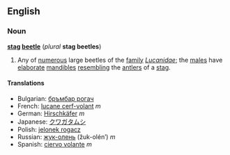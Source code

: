 ==English==
===Noun===
'''[[stag]] [[beetle]]''' (''plural'' '''stag beetles''')
{{wikipediapar|Stag Beetle}}
#Any of [[numerous]] large beetles of the [[family]] ''[[Lucanidae]]''; the [[male]]s have [[elaborate]] [[mandible]]s [[resemble|resembling]] the [[antler]]s of a [[stag]].

====Translations====
*Bulgarian: [[бръмбар рогач]]
*French: [[lucane cerf-volant]] ''m''
*German: [[Hirschkäfer]] ''m''
*Japanese: [[クワガタムシ]]
*Polish: [[jelonek rogacz]]
*Russian: [[жук-олень]] (žuk-olén’) ''m''
*Spanish: [[ciervo volante]] ''m''